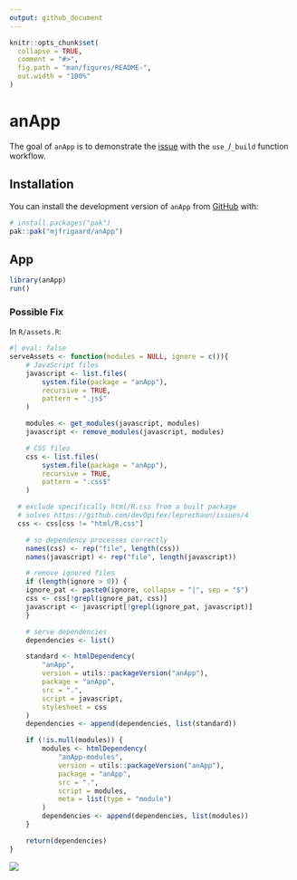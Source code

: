 ```yaml
---
output: github_document
---
```


<!-- README.md is generated from README.Rmd. Please edit that file -->

```r
knitr::opts_chunk$set(
  collapse = TRUE,
  comment = "#>",
  fig.path = "man/figures/README-",
  out.width = "100%"
)
```

# anApp

<!-- badges: start -->
<!-- badges: end -->

The goal of `anApp` is to demonstrate the [issue](https://github.com/devOpifex/leprechaun/issues/17) with the `use_`/`_build` function workflow.

## Installation

You can install the development version of `anApp` from [GitHub](https://github.com/) with:

``` r
# install.packages("pak")
pak::pak("mjfrigaard/anApp")
```

## App

``` r
library(anApp)
run()
```

### Possible Fix 

In `R/assets.R`: 

```r
#| eval: false
serveAssets <- function(modules = NULL, ignore = c()){
	# JavaScript files
	javascript <- list.files(
		system.file(package = "anApp"),
		recursive = TRUE,
		pattern = ".js$"
	)

	modules <- get_modules(javascript, modules)
	javascript <- remove_modules(javascript, modules)

	# CSS files
	css <- list.files(
		system.file(package = "anApp"),
		recursive = TRUE,
		pattern = ".css$"
	)

  # exclude specifically html/R.css from a built package
  # solves https://github.com/devOpifex/leprechaun/issues/4
  css <- css[css != "html/R.css"]

	# so dependency processes correctly
	names(css) <- rep("file", length(css))
	names(javascript) <- rep("file", length(javascript))

	# remove ignored files
	if (length(ignore > 0)) {
	ignore_pat <- paste0(ignore, collapse = "|", sep = "$")
	css <- css[!grepl(ignore_pat, css)]
	javascript <- javascript[!grepl(ignore_pat, javascript)]
	}

	# serve dependencies
	dependencies <- list()

	standard <- htmlDependency(
		"anApp",
		version = utils::packageVersion("anApp"),
		package = "anApp",
		src = ".",
		script = javascript,
		stylesheet = css
	)
	dependencies <- append(dependencies, list(standard))

	if (!is.null(modules)) {
		modules <- htmlDependency(
			"anApp-modules",
			version = utils::packageVersion("anApp"),
			package = "anApp",
			src = ".",
			script = modules,
			meta = list(type = "module")
		)
		dependencies <- append(dependencies, list(modules))
	}

	return(dependencies)
}
```


![](man/figures/fix-01.gif)
